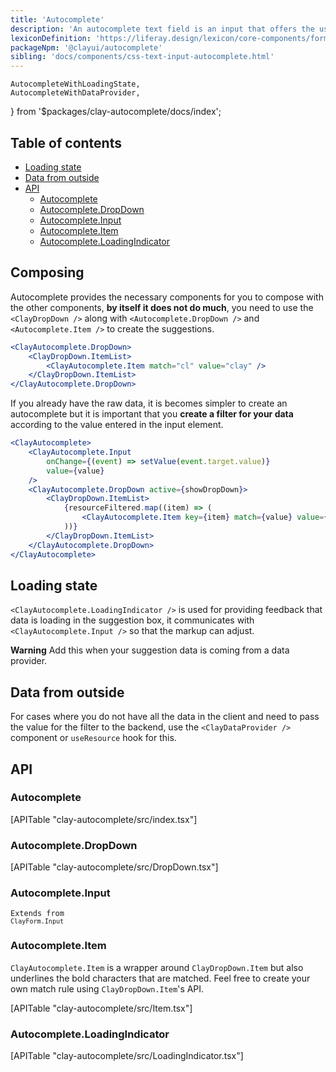```yaml
---
title: 'Autocomplete'
description: 'An autocomplete text field is an input that offers the user text suggestions while they type.'
lexiconDefinition: 'https://liferay.design/lexicon/core-components/forms/text-input-variations/'
packageNpm: '@clayui/autocomplete'
sibling: 'docs/components/css-text-input-autocomplete.html'
---
```


	AutocompleteWithLoadingState,
	AutocompleteWithDataProvider,
} from '$packages/clay-autocomplete/docs/index';

<div class="nav-toc-title">

## Table of contents

</div>

<div class="nav-toc-absolute">
<div class="nav-toc">

-   [Loading state](#loading-state)
-   [Data from outside](#data-from-outside)
-   [API](#api)
    -   [Autocomplete](#autocomplete)
    -   [Autocomplete.DropDown](#autocomplete.dropdown)
    -   [Autocomplete.Input](#autocomplete.input)
    -   [Autocomplete.Item](#autocomplete.item)
    -   [Autocomplete.LoadingIndicator](#autocomplete.loadingindicator)

</div>
</div>

## Composing

Autocomplete provides the necessary components for you to compose with the other components, **by itself it does not do much**, you need to use the `<ClayDropDown />` along with `<Autocomplete.DropDown />` and `<Autocomplete.Item />` to create the suggestions.

```jsx
<ClayAutocomplete.DropDown>
	<ClayDropDown.ItemList>
		<ClayAutocomplete.Item match="cl" value="clay" />
	</ClayDropDown.ItemList>
</ClayAutocomplete.DropDown>
```

If you already have the raw data, it is becomes simpler to create an autocomplete but it is important that you **create a filter for your data** according to the value entered in the input element.

```jsx
<ClayAutocomplete>
	<ClayAutocomplete.Input
		onChange={(event) => setValue(event.target.value)}
		value={value}
	/>
	<ClayAutocomplete.DropDown active={showDropDown}>
		<ClayDropDown.ItemList>
			{resourceFiltered.map((item) => (
				<ClayAutocomplete.Item key={item} match={value} value={item} />
			))}
		</ClayDropDown.ItemList>
	</ClayAutocomplete.DropDown>
</ClayAutocomplete>
```

## Loading state

`<ClayAutocomplete.LoadingIndicator />` is used for providing feedback that data is loading in the suggestion box, it communicates with `<ClayAutocomplete.Input />` so that the markup can adjust.

<div class="clay-site-alert alert alert-warning">
	<strong class="lead">Warning</strong>
	Add this when your suggestion data is coming from a data provider.
</div>

<AutocompleteWithLoadingState />

## Data from outside

For cases where you do not have all the data in the client and need to pass the value for the filter to the backend, use the `<ClayDataProvider />` component or `useResource` hook for this.

<AutocompleteWithDataProvider />

## API

### Autocomplete

<div>[APITable "clay-autocomplete/src/index.tsx"]</div>

### Autocomplete.DropDown

<div>[APITable "clay-autocomplete/src/DropDown.tsx"]</div>

### Autocomplete.Input

<code class="list-api-item-type">Extends from `ClayForm.Input`</code>

### Autocomplete.Item

`ClayAutocomplete.Item` is a wrapper around `ClayDropDown.Item` but also underlines the bold characters that are matched. Feel free to create your own match rule using `ClayDropDown.Item`'s API.

<div>[APITable "clay-autocomplete/src/Item.tsx"]</div>

### Autocomplete.LoadingIndicator

<div>[APITable "clay-autocomplete/src/LoadingIndicator.tsx"]</div>
